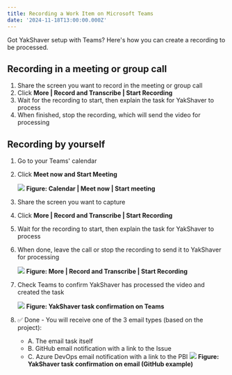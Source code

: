 ```yaml
---
title: Recording a Work Item on Microsoft Teams
date: '2024-11-18T13:00:00.000Z'
---
```


Got YakShaver setup with Teams? Here's how you can create a recording to be processed.

## Recording in a meeting or group call

1. Share the screen you want to record in the meeting or group call
2. Click **More | Record and Transcribe | Start Recording**
3. Wait for the recording to start, then explain the task for YakShaver to process
4. When finished, stop the recording, which will send the video for processing

## Recording by yourself

1. Go to your Teams' calendar
2. Click **Meet now and Start Meeting**

   ![](/YakShaver/Blogs/meeting-with-yourself.png)
   **Figure: Calendar | Meet now | Start meeting**
3. Share the screen you want to capture
4. Click **More | Record and Transcribe | Start Recording**
5. Wait for the recording to start, then explain the task for YakShaver to process
6. When done, leave the call or stop the recording to send it to YakShaver for processing

   ![](/YakShaver/Blogs/start-recording.png)
   **Figure: More | Record and Transcribe | Start Recording**
7. Check Teams to confirm YakShaver has processed the video and created the task

   ![](/YakShaver/yakshaver-is-done.png)
   **Figure: YakShaver task confirmation on Teams**
8. ✅ Done - You will receive one of the 3 email types (based on the project):
   * A. The email task itself
   * B. GitHub email notification with a link to the Issue
   * C. Azure DevOps email notification with a link to the PBI
   ![](/YakShaver/yakshaver-github-email.png)
   **Figure: YakShaver task confirmation on email (GitHub example)**
